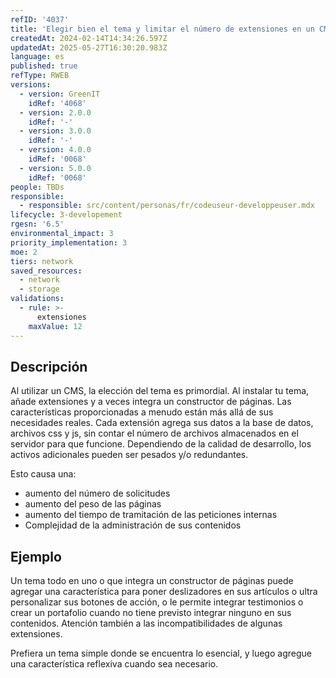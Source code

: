 ```yaml
---
refID: '4037'
title: 'Elegir bien el tema y limitar el número de extensiones en un CMS'
createdAt: 2024-02-14T14:34:26.597Z
updatedAt: 2025-05-27T16:30:20.983Z
language: es
published: true
refType: RWEB
versions:
  - version: GreenIT
    idRef: '4068'
  - version: 2.0.0
    idRef: '-'
  - version: 3.0.0
    idRef: '-'
  - version: 4.0.0
    idRef: '0068'
  - version: 5.0.0
    idRef: '0068'
people: TBDs
responsible:
  - responsible: src/content/personas/fr/codeuseur-developpeuser.mdx
lifecycle: 3-developement
rgesn: '6.5'
environmental_impact: 3
priority_implementation: 3
moe: 2
tiers: network
saved_resources:
  - network
  - storage
validations:
  - rule: >-
      extensiones
    maxValue: 12
---
```


## Descripción

Al utilizar un CMS, la elección del tema es primordial.
Al instalar tu tema, añade extensiones y a veces integra un constructor de páginas.
Las características proporcionadas a menudo están más allá de sus necesidades reales.
Cada extensión agrega sus datos a la base de datos, archivos css y js, sin contar el número de archivos almacenados en el servidor para que funcione. Dependiendo de la calidad de desarrollo, los activos adicionales pueden ser pesados y/o redundantes.

Esto causa una:
- aumento del número de solicitudes
- aumento del peso de las páginas
- aumento del tiempo de tramitación de las peticiones internas
- Complejidad de la administración de sus contenidos

## Ejemplo

Un tema todo en uno o que integra un constructor de páginas puede agregar una característica para poner deslizadores en sus artículos o ultra personalizar sus botones de acción, o le permite integrar testimonios o crear un portafolio cuando no tiene previsto integrar ninguno en sus contenidos.
Atención también a las incompatibilidades de algunas extensiones.

Prefiera un tema simple donde se encuentra lo esencial, y luego agregue una característica reflexiva cuando sea necesario.


